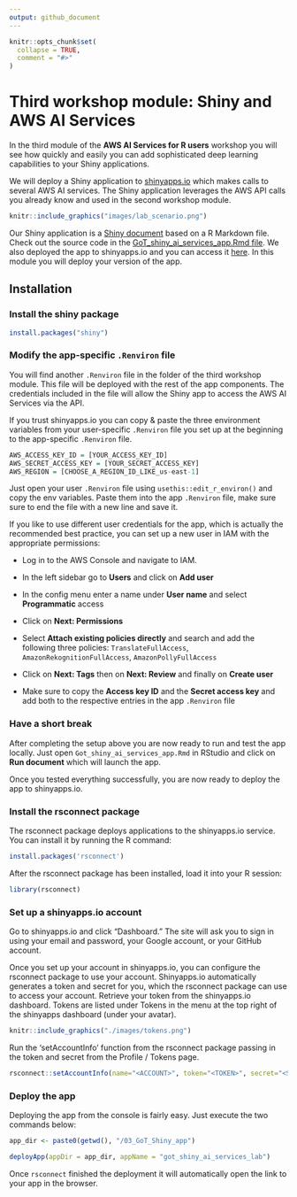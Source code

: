```yaml
---
output: github_document
---
```


<!-- README.md is generated from README.Rmd. Please edit that file -->

```r
knitr::opts_chunk$set(
  collapse = TRUE,
  comment = "#>"
)
```

# Third workshop module: Shiny and AWS AI Services

In the third module of the **AWS AI Services for R users** workshop you will see how quickly and easily you can add sophisticated deep learning capabilities to your Shiny applications. 

We will deploy a Shiny application to [shinyapps.io](https://shinyapps.io) which makes calls to several AWS AI services. The Shiny application leverages the AWS API calls you already know and used in the second workshop module. 

<p align="center">
```r
knitr::include_graphics("images/lab_scenario.png")
```
</p>

Our Shiny application is a [Shiny document](https://bookdown.org/yihui/rmarkdown/shiny-documents.html) based on a R Markdown file. Check out the source code in the [GoT_shiny_ai_services_app.Rmd file](GoT_shiny_ai_services_app.Rmd). We also deployed the app to shinyapps.io and you can access it [here](https://alexlemm.shinyapps.io/got_ai_services_lab/). In this module you will deploy your version of the app. 


## Installation

### Install the shiny package

```r
install.packages("shiny")
```

### Modify the app-specific `.Renviron ` file

You will find another `.Renviron` file in the folder of the third workshop module. This file will be deployed with the rest of the app components. The credentials included in the file will allow the Shiny app to access the AWS AI Services via the API. 

If you trust shinyapps.io you can copy & paste the three environment variables from your user-specific `.Renviron` file you set up at the beginning to the app-specific `.Renviron` file.


```r
AWS_ACCESS_KEY_ID = [YOUR_ACCESS_KEY_ID]
AWS_SECRET_ACCESS_KEY = [YOUR_SECRET_ACCESS_KEY]
AWS_REGION = [CHOOSE_A_REGION_ID_LIKE_us-east-1]
```

Just open your user `.Renviron` file using `usethis::edit_r_environ()` and copy the env variables. Paste them into the app `.Renviron` file, make sure sure to end the file with a new line and save it. 

If you like to use different user credentials for the app, which is actually the recommended best practice, you can set up a new user in IAM with the appropriate permissions:

* Log in to the AWS Console and navigate to IAM.

* In the left sidebar go to **Users** and click on **Add user**

* In the config menu enter a name under **User name** and select **Programmatic** access

* Click on **Next: Permissions**

* Select **Attach existing policies directly** and search and add the following three policies: `TranslateFullAccess`, `AmazonRekognitionFullAccess`, `AmazonPollyFullAccess`

* Click on **Next: Tags** then on **Next: Review** and finally on **Create user**

* Make sure to copy the **Access key ID** and the **Secret access key** and add both to the respective entries in the app `.Renviron` file


### Have a short break

After completing the setup above you are now ready to run and test the app locally. Just open `Got_shiny_ai_services_app.Rmd` in RStudio and click on **Run document** which will launch the app. 

Once you tested everything successfully, you are now ready to deploy the app to shinyapps.io. 

### Install the rsconnect package

The rsconnect package deploys applications to the shinyapps.io service. You can install it by running the R command:

```r
install.packages('rsconnect')
```

After the rsconnect package has been installed, load it into your R session:

```r
library(rsconnect)
```


### Set up a shinyapps.io account

Go to shinyapps.io and click “Dashboard.” The site will ask you to sign in using your email and password, your Google account, or your GitHub account.

Once you set up your account in shinyapps.io, you can configure the rsconnect package to use your account. Shinyapps.io automatically generates a token and secret for you, which the rsconnect package can use to access your account. Retrieve your token from the shinyapps.io dashboard. Tokens are listed under Tokens in the menu at the top right of the shinyapps dashboard (under your avatar).

<p align="center">
```r
knitr::include_graphics("./images/tokens.png")
```
</p>

Run the ‘setAccountInfo’ function from the rsconnect package passing in the token and secret from the Profile / Tokens page.

```r
rsconnect::setAccountInfo(name="<ACCOUNT>", token="<TOKEN>", secret="<SECRET>")
```


### Deploy the app

Deploying the app from the console is fairly easy. Just execute the two commands below:

```r
app_dir <- paste0(getwd(), "/03_GoT_Shiny_app")

deployApp(appDir = app_dir, appName = "got_shiny_ai_services_lab")
```

Once `rsconnect` finished the deployment it will automatically open the link to your app in the browser. 










